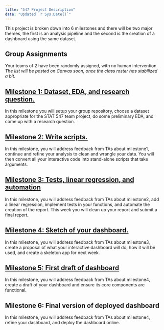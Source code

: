 ```yaml
---
title: "547 Project Description"
date: "Updated `r Sys.Date()`"
---
```


This project is broken down into 6 milestones and there will be two major themes, the first is an analysis pipeline and the second is the creation of a dashboard using the same dataset.

## Group Assignments

Your teams of 2 have been randomly assigned, with no human intervention.
*The list will be posted on Canvas soon, once the class roster has stabilized a bit.*

## [Milestone 1: Dataset, EDA, and research question.](https://stat545.stat.ubc.ca/evaluation/milestone_01/milestone_01/)

In this milestone you will setup your group repository, choose a dataset appropriate for the STAT 547 team project, do some preliminary EDA, and come up with a research question.

## [Milestone 2: Write scripts.](https://stat545.stat.ubc.ca/evaluation/milestone_02/milestone_02/)

In this milestone, you will address feedback from TAs about milestone1, continue and refine your analysis to clean and wrangle your data.
You will then convert all your interactive code into stand-alone scripts that take arguments.

## [Milestone 3: Tests, linear regression, and automation](https://stat545.stat.ubc.ca/evaluation/milestone_03/milestone_03/)

In this milestone, you will address feedback from TAs about milestone2, add a linear regression, implement tests in your functions, and automate the creation of the report.
This week you will clean up your report and submit a final report.

## [Milestone 4: Sketch of your dashboard.](https://stat545.stat.ubc.ca/evaluation/milestone_04/milestone_04/)

In this milestone, you will address feedback from TAs about milestone3, create a proposal of what your interactive dashboard will do, how it will be used, and create a skeleton app for next week.

## [Milestone 5: First draft of dashboard](https://stat545.stat.ubc.ca/evaluation/milestone_05/milestone_05/)

In this milestone, you will address feedback from TAs about milestone4, create a draft of your dashboard and ensure its core components are functional.

## Milestone 6: Final version of deployed dashboard

In this milestone, you will address feedback from TAs about milestone4, refine your dashboard, and deploy the dashboard online.
